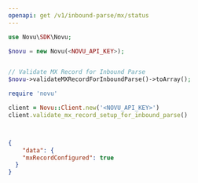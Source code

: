 ```yaml
---
openapi: get /v1/inbound-parse/mx/status
---
```


<RequestExample>

```php PHP
use Novu\SDK\Novu;

$novu = new Novu(<NOVU_API_KEY>);


// Validate MX Record for Inbound Parse
$novu->validateMXRecordForInboundParse()->toArray();

```

```ruby Ruby
require 'novu'

client = Novu::Client.new('<NOVU_API_KEY>')
client.validate_mx_record_setup_for_inbound_parse()
```

```python Python

```

```java Java

```

</RequestExample>

<ResponseExample>

```json Response
{
    "data": {
    "mxRecordConfigured": true
  }
}
```

</ResponseExample>